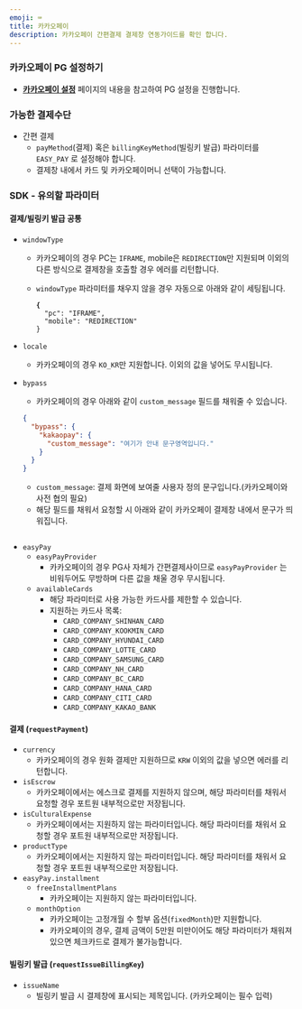 ```yaml
---
emoji: ⌨
title: 카카오페이
description: 카카오페이 간편결제 결제창 연동가이드를 확인 합니다.
---
```





### **카카오페이 PG 설정하기**

* [**카카오페이 설정**](../../ready/2.-pg/pg/kakao.md) 페이지의 내용을 참고하여 PG 설정을 진행합니다.

### **가능한 결제수단**

* 간편 결제
  * `payMethod`(결제) 혹은 `billingKeyMethod`(빌링키 발급) 파라미터를 `EASY_PAY` 로 설정해야 합니다.
  * 결제창 내에서 카드 및 카카오페이머니 선택이 가능합니다.

### SDK - **유의할 파라미터**

#### **결제/빌링키 발급 공통**

* `windowType`
  * 카카오페이의 경우 PC는 `IFRAME`, mobile은 `REDIRECTION`만 지원되며 이외의 다른 방식으로 결제창을 호출할 경우 에러를 리턴합니다.
  *   `windowType` 파라미터를 채우지 않을 경우 자동으로 아래와 같이 세팅됩니다.

      <pre class="language-json"><code class="lang-json"><strong>{
      </strong>  "pc": "IFRAME",
        "mobile": "REDIRECTION"
      }
      </code></pre>
* `locale`
  * 카카오페이의 경우 `KO_KR`만 지원합니다. 이외의 값을 넣어도 무시됩니다.
*   `bypass`

    * 카카오페이의 경우 아래와 같이 `custom_message` 필드를 채워줄 수 있습니다.

    ```json
    {
      "bypass": {
        "kakaopay": {
          "custom_message": "여기가 안내 문구영역입니다."
        }
      }
    }
    ```

    * `custom_message`: 결제 화면에 보여줄 사용자 정의 문구입니다.(카카오페이와 사전 협의 필요)
    * 해당 필드를 채워서 요청할 시 아래와 같이 카카오페이 결제창 내에서 문구가 띄워집니다.

<figure><img src="/gitbook-assets/ko/KakaoTalk_Photo_2023-04-10-17-39-36.jpeg" alt=""/><figcaption></figcaption></figure>

* `easyPay`
  * `easyPayProvider`
    * 카카오페이의 경우 PG사 자체가 간편결제사이므로 `easyPayProvider` 는 비워두어도 무방하며 다른 값을 채울 경우 무시됩니다.
  * `availableCards`
    * 해당 파라미터로 사용 가능한 카드사를 제한할 수 있습니다.
    * 지원하는 카드사 목록:
      * `CARD_COMPANY_SHINHAN_CARD`
      * `CARD_COMPANY_KOOKMIN_CARD`
      * `CARD_COMPANY_HYUNDAI_CARD`
      * `CARD_COMPANY_LOTTE_CARD`
      * `CARD_COMPANY_SAMSUNG_CARD`
      * `CARD_COMPANY_NH_CARD`
      * `CARD_COMPANY_BC_CARD`
      * `CARD_COMPANY_HANA_CARD`
      * `CARD_COMPANY_CITI_CARD`
      * `CARD_COMPANY_KAKAO_BANK`

#### 결제 (`requestPayment`)

* `currency`
  * 카카오페이의 경우 원화 결제만 지원하므로 `KRW` 이외의 값을 넣으면 에러를 리턴합니다.
* `isEscrow`
  * 카카오페이에서는 에스크로 결제를 지원하지 않으며, 해당 파라미터를 채워서 요청할 경우 포트원 내부적으로만 저장됩니다.
* `isCulturalExpense`
  * 카카오페이에서는 지원하지 않는 파라미터입니다. 해당 파라미터를 채워서 요청할 경우 포트원 내부적으로만 저장됩니다.
* `productType`
  * 카카오페이에서는 지원하지 않는 파라미터입니다. 해당 파라미터를 채워서 요청할 경우 포트원 내부적으로만 저장됩니다.
* `easyPay.installment`
  * `freeInstallmentPlans`
    * 카카오페이는 지원하지 않는 파라미터입니다.
  * `monthOption`
    * 카카오페이는 고정개월 수 할부 옵션(`fixedMonth`)만 지원합니다.
    * 카카오페이의 경우, 결제 금액이 5만원 미만이어도 해당 파라미터가 채워져 있으면 체크카드로 결제가 불가능합니다.

#### 빌링키 발급 (`requestIssueBillingKey`)

* `issueName`
  * 빌링키 발급 시 결제창에 표시되는 제목입니다. (카카오페이는 필수 입력)
